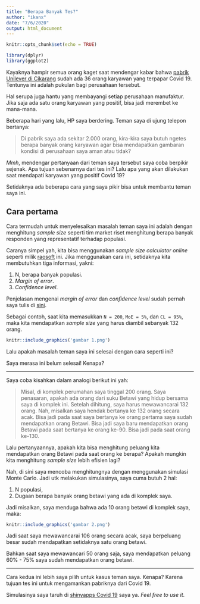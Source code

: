```yaml
---
title: "Berapa Banyak Tes?"
author: "ikanx"
date: "7/6/2020"
output: html_document
---
```


```r
knitr::opts_chunk$set(echo = TRUE)

library(dplyr)
library(ggplot2)


```

Kayaknya hampir semua orang kaget saat mendengar kabar bahwa [pabrik Unilever di Cikarang](https://www.cnnindonesia.com/nasional/20200703141857-20-520535/36-positif-corona-dari-klaster-unilever-bekasi-bupati-gusar) sudah ada 36 orang karyawan yang terpapar Covid 19. Tentunya ini adalah pukulan bagi perusahaan tersebut.

Hal serupa juga hantu yang membayangi setiap perusahaan manufaktur. Jika saja ada satu orang karyawan yang positif, bisa jadi merembet ke mana-mana.

Beberapa hari yang lalu, HP saya berdering. Teman saya di ujung telepon bertanya:

> Di pabrik saya ada sekitar 2.000 orang, kira-kira saya butuh ngetes berapa banyak orang karyawan agar bisa mendapatkan gambaran kondisi di perusahaan saya aman atau tidak?

_Mmh_, mendengar pertanyaan dari teman saya tersebut saya coba berpikir sejenak. Apa tujuan sebenarnya dari tes ini? Lalu apa yang akan dilakukan saat mendapati karyawan yang positif Covid 19?

Setidaknya ada beberapa cara yang saya pikir bisa untuk membantu teman saya ini.

## Cara pertama

Cara termudah untuk menyelesaikan masalah teman saya ini adalah dengan menghitung _sample size_ seperti tim market riset menghitung berapa banyak responden yang representatif terhadap populasi.

Caranya simpel yah, kita bisa menggunakan _sample size calculator online_ seperti milik [raosoft](http://www.raosoft.com/samplesize.html) ini. Jika menggunakan cara ini, setidaknya kita membutuhkan tiga informasi, yakni:

1. N, berapa banyak populasi.
2. _Margin of error_.
3. _Confidence level_.

Penjelasan mengenai _margin of error_ dan _confidence level_ sudah pernah saya tulis di [sini](https://passingthroughresearcher.wordpress.com/2019/04/18/research-101-mengenal-margin-of-error-dan-confidence-level/).

Sebagai contoh, saat kita memasukkan `N = 200`, `MoE = 5%`, dan `CL = 95%`, maka kita mendapatkan _sample size_ yang harus diambil sebanyak 132 orang.

```r
knitr::include_graphics('gambar 1.png')
```

Lalu apakah masalah teman saya ini selesai dengan cara seperti ini?

Saya merasa ini belum selesai! Kenapa?

___

Saya coba kisahkan dalam analogi berikut ini yah:

 > Misal, di komplek perumahan saya tinggal 200 orang. Saya penasaran, apakah ada orang dari suku Betawi yang hidup bersama saya di komplek ini. Setelah dihitung, saya harus mewawancarai 132 orang. Nah, misalkan saya hendak bertanya ke 132 orang secara acak. Bisa jadi pada saat saya bertanya ke orang pertama saya sudah mendapatkan orang Betawi. Bisa jadi saya baru mendapatkan orang Betawi pada saat bertanya ke orang ke-90. Bisa jadi pada saat orang ke-130.

Lalu pertanyaannya, apakah kita bisa menghitung peluang kita mendapatkan orang Betawi pada saat orang ke berapa? Apakah mungkin kita menghitung _sample size_ lebih efisien lagi?

Nah, di sini saya mencoba menghitungnya dengan menggunakan simulasi Monte Carlo. Jadi utk melakukan simulasinya, saya cuma butuh 2 hal:

1. N populasi,
1. Dugaan berapa banyak orang betawi yang ada di komplek saya.

Jadi misalkan, saya menduga bahwa ada 10 orang betawi di komplek saya, maka:

```r
knitr::include_graphics('gambar 2.png')
```

Jadi saat saya mewawancarai 106 orang secara acak, saya berpeluang besar sudah mendapatkan setidaknya satu orang betawi.

Bahkan saat saya mewawancari 50 orang saja, saya mendapatkan peluang 60% - 75% saya sudah mendapatkan orang betawi.

____

Cara kedua ini lebih saya pilih untuk kasus teman saya. Kenapa? Karena tujuan tes ini untuk mengamankan pabriknya dari Covid 19.

Simulasinya saya taruh di [shinyapps Covid 19](https://ikanx.shinyapps.io/covid_19/) saya ya. _Feel free to use it_.